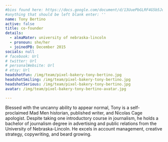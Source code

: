 ```yaml
---
#bios found here: https://docs.google.com/document/d/13UuePbGLRF4G5b5JoEe2Vua3NukZ1-QwRW4Oisnd8lI/edit#
#anything that should be left blank enter: ''
name: Tony Bertino
active: false
title: co-founder
details:
  - almaMater: university of nebraska-lincoln
  - pronoun: she/her
  - joinedPB: December 2015
socials: null
# facebook: Url
# twitter: Url
# personalWebsite: Url
# etsy: Url
headshotFun: /img/team/pixel-bakery-tony-bertino.jpg
headshotSmiling: /img/team/pixel-bakery-tony-bertino.jpg
headshotSerious: /img/team/pixel-bakery-tony-bertino.jpg
avatar: /img/team/pixel-bakery-tony-bertino-avatar.jpg

---
```


Blessed with the uncanny ability to appear normal, Tony is a self-proclaimed Mad Men historian, published writer, and Nicolas Cage apologist. Despite taking one introductory course in journalism, he holds a bachelor of journalism degree in advertising and public relations from the University of Nebraska-Lincoln. He excels in account management, creative strategy, copywriting, and beard growing.